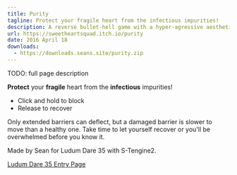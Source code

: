 ```yaml
---
title: Purity
tagline: Protect your fragile heart from the infectious impurities!
description: A reverse bullet-hell game with a hyper-agressive aesthetic and a steep difficulty curve.
url: https://sweetheartsquad.itch.io/purity
date: 2016 April 18
downloads:
  - https://downloads.seans.site/purity.zip
---
```


TODO: full page description



<strong>Protect</strong> your <strong>fragile</strong> heart from the <strong>infectious</strong> impurities!<span></span>

- Click and hold to block
- Release to recover

Only extended barriers can deflect, but a damaged barrier is slower to move than a healthy one. Take time to let yourself recover or you'll be overwhelmed before you know it.

Made by Sean for Ludum Dare 35 with S-Tengine2.

[Ludum Dare 35 Entry Page](http://ludumdare.com/compo/ludum-dare-35/?action=preview&uid=50235)
